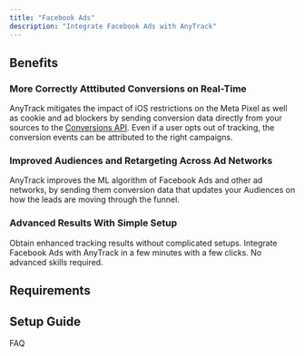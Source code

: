 ```yaml
---
title: "Facebook Ads"
description: "Integrate Facebook Ads with AnyTrack"
---
```


## Benefits

### More Correctly Atttibuted Conversions on Real-Time

AnyTrack mitigates the impact of iOS restrictions on the Meta Pixel as well as cookie and ad blockers by sending conversion data directly from your sources to the [Conversions API](https://www.facebook.com/business/help/2041148702652965). Even if a user opts out of tracking, the conversion events can be attributed to the right campaigns.

### Improved Audiences and Retargeting Across Ad Networks

AnyTrack improves the ML algorithm of Facebook Ads and other ad networks, by sending them conversion data that updates your Audiences on how the leads are moving through the funnel. 

### Advanced Results With Simple Setup

Obtain enhanced tracking results without complicated setups. Integrate Facebook Ads with AnyTrack in a few minutes with a few clicks. No advanced skills required.

## Requirements

## Setup Guide

FAQ